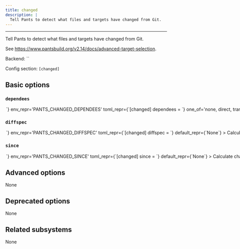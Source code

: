 ```yaml
---
title: changed
description: |
  Tell Pants to detect what files and targets have changed from Git.
---
```



---

Tell Pants to detect what files and targets have changed from Git.

See https://www.pantsbuild.org/v2.14/docs/advanced-target-selection.

Backend: <span className="color--primary">``</span>

Config section: <span className="color--primary">`[changed]`</span>

<span className={styles.options}>

## Basic options

### `dependees`

<Option
  cli_repr={`--changed-dependees=<DependeesOption>`}
  env_repr='PANTS_CHANGED_DEPENDEES'
  toml_repr={`[changed]
dependees = <DependeesOption>`}
  one_of='none, direct, transitive'
  default_repr={`none`}
>

Include direct or transitive dependees of changed targets.

</Option>

### `diffspec`

<Option
  cli_repr={`--changed-diffspec=<str>`}
  env_repr='PANTS_CHANGED_DIFFSPEC'
  toml_repr={`[changed]
diffspec = <str>`}
  default_repr={`None`}
>

Calculate changes contained within a given Git spec (commit range/SHA/ref).

</Option>

### `since`

<Option
  cli_repr={`--changed-since=<str>`}
  env_repr='PANTS_CHANGED_SINCE'
  toml_repr={`[changed]
since = <str>`}
  default_repr={`None`}
>

Calculate changes since this Git spec (commit range/SHA/ref).

</Option>

## Advanced options

None

## Deprecated options

None

## Related subsystems

None

</span>
